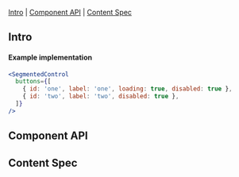 
<Meta of={Stories} />

<Title>SegmentedControl</Title>

[Intro](#Intro) | [Component API](#ComponentAPI) | [Content Spec](#ContentSpec)

## Intro <a id="Intro" />

<Canvas of={Stories.Default} sourceState="none" />

#### Example implementation

```jsx
<SegmentedControl
  buttons={[
    { id: 'one', label: 'one', loading: true, disabled: true },
    { id: 'two', label: 'two', disabled: true },
  ]}
/>
```

## Component API <a id="ComponentAPI" />

<ArgTypes of={Stories.Default} />

## Content Spec <a id="ContentSpec" />

<Figma
  showLink
  height="100%"
  url="https://www.figma.com/file/9FDwjR8lYvincseDkKypC4/Component-Documentations?type=design&node-id=749-58486&mode=dev"
/>
